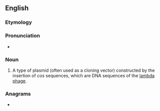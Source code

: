 ==English==

===Etymology===
{{blend|cos|plasmid|lang=en}}

===Pronunciation===
* {{a|US}} {{IPA|ˈkɑzmɪd|lang=en}}

===Noun===
{{en-noun}}
{{wikipedia}}

# {{lb|en|genetics}} A type of plasmid (often used as a cloning vector) constructed by the insertion of ''cos'' sequences, which are DNA sequences of the [[lambda phage]].

===Anagrams===
* {{anagrams|en|DISCOM|discom}}
